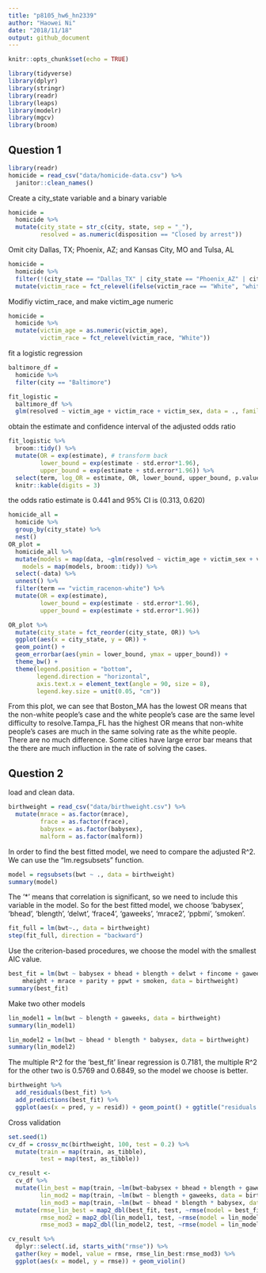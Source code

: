```yaml
---
title: "p8105_hw6_hn2339"
author: "Haowei Ni"
date: "2018/11/18"
output: github_document
---
```


```r
knitr::opts_chunk$set(echo = TRUE)
```


```r
library(tidyverse)
library(dplyr)
library(stringr)
library(readr)
library(leaps)
library(modelr)
library(mgcv)
library(broom)
```

## Question 1

```r
library(readr)
homicide = read_csv("data/homicide-data.csv") %>% 
  janitor::clean_names()
```

Create a city_state variable and a binary variable 

```r
homicide = 
  homicide %>% 
  mutate(city_state = str_c(city, state, sep = "_"),  
         resolved = as.numeric(disposition == "Closed by arrest"))
```

Omit city Dallas, TX; Phoenix, AZ; and Kansas City, MO and Tulsa, AL

```r
homicide = 
  homicide %>% 
  filter(!(city_state == "Dallas_TX" | city_state == "Phoenix_AZ" | city_state == "Kansas City_MO" | city_state == "Tulsa_AL")) %>% 
  mutate(victim_race = fct_relevel(ifelse(victim_race == "White", "white", "non-white"), "white"))
```

Modifiy victim_race, and make victim_age numeric

```r
homicide = 
  homicide %>%
  mutate(victim_age = as.numeric(victim_age),
         victim_race = fct_relevel(victim_race, "White"))
```

fit a logistic regression

```r
baltimore_df = 
  homicide %>% 
  filter(city == "Baltimore")
```

```r
fit_logistic = 
  baltimore_df %>% 
  glm(resolved ~ victim_age + victim_race + victim_sex, data = ., family = binomial())
```

obtain the estimate and confidence interval of the adjusted odds ratio

```r
fit_logistic %>% 
  broom::tidy() %>% 
  mutate(OR = exp(estimate), # transform back
         lower_bound = exp(estimate - std.error*1.96),
         upper_bound = exp(estimate + std.error*1.96)) %>%
  select(term, log_OR = estimate, OR, lower_bound, upper_bound, p.value) %>% 
  knitr::kable(digits = 3)
```

the odds ratio estimate is 0.441 and 95% CI is (0.313, 0.620)

```r
homicide_all =
  homicide %>% 
  group_by(city_state) %>% 
  nest()
OR_plot =
  homicide_all %>% 
  mutate(models = map(data, ~glm(resolved ~ victim_age + victim_sex + victim_race, data = .x, family = binomial())),
    models = map(models, broom::tidy)) %>% 
  select(-data) %>% 
  unnest() %>% 
  filter(term == "victim_racenon-white") %>% 
  mutate(OR = exp(estimate),
         lower_bound = exp(estimate - std.error*1.96),
         upper_bound = exp(estimate + std.error*1.96)) 
```

```r
OR_plot %>% 
  mutate(city_state = fct_reorder(city_state, OR)) %>% 
  ggplot(aes(x = city_state, y = OR)) + 
  geom_point() + 
  geom_errorbar(aes(ymin = lower_bound, ymax = upper_bound)) +
  theme_bw() +
  theme(legend.position = "bottom",
        legend.direction = "horizontal",
        axis.text.x = element_text(angle = 90, size = 8),
        legend.key.size = unit(0.05, "cm"))
```

From this plot, we can see that Boston_MA has the lowest OR means that the non-white people's case and the white people's case are the same level difficulty to resolve.Tampa_FL has the highest OR means that non-white people's cases are much in the same solving rate as the white people. There are no much difference. Some cities have large error bar means that the there are much influction in the rate of solving the cases. 

## Question 2 

load and clean data. 

```r
birthweight = read_csv("data/birthweight.csv") %>% 
  mutate(mrace = as.factor(mrace),
         frace = as.factor(frace),
         babysex = as.factor(babysex),
         malform = as.factor(malform))
```

In order to find the best fitted model, we need to compare the adjusted R^2. 
We can use the "lm.regsubsets" function. 

```r
model = regsubsets(bwt ~ ., data = birthweight)
summary(model)
```

The '*' means that correlation is significant, so we need to include this variable in the model. So for the best fitted model, we choose 'babysex', 'bhead', 'blength', 'delwt', 'frace4', 'gaweeks', 'mrace2', 'ppbmi', 'smoken'.

```r
fit_full = lm(bwt~., data = birthweight)
step(fit_full, direction = "backward")
```

Use the criterion-based procedures, we choose the model with the smallest AIC value. 

```r
best_fit = lm(bwt ~ babysex + bhead + blength + delwt + fincome + gaweeks + 
    mheight + mrace + parity + ppwt + smoken, data = birthweight)
summary(best_fit)
```

Make two other models 

```r
lin_model1 = lm(bwt ~ blength + gaweeks, data = birthweight)
summary(lin_model1)

lin_model2 = lm(bwt ~ bhead * blength * babysex, data = birthweight)
summary(lin_model2)
```

The multiple R^2 for the 'best_fit' linear regression is 0.7181, the multiple R^2 for the other two is 0.5769 and 0.6849, so the model we choose is better. 

```r
birthweight %>% 
  add_residuals(best_fit) %>% 
  add_predictions(best_fit) %>% 
  ggplot(aes(x = pred, y = resid)) + geom_point() + ggtitle("residuals vs prediction value ")
```

Cross validation 

```r
set.seed(1)
cv_df = crossv_mc(birthweight, 100, test = 0.2) %>% 
  mutate(train = map(train, as_tibble),
         test = map(test, as_tibble))
```

```r
cv_result <- 
  cv_df %>% 
  mutate(lin_best = map(train, ~lm(bwt~babysex + bhead + blength + gaweeks + delwt + mheight + mrace + parity + ppwt + smoken + fincome, data = birthweight)),
         lin_mod2 = map(train, ~lm(bwt ~ blength + gaweeks, data = birthweight)),
         lin_mod3 = map(train, ~lm(bwt ~ bhead * blength * babysex, data = birthweight))) %>%  
  mutate(rmse_lin_best = map2_dbl(best_fit, test, ~rmse(model = best_fit, data = birthweight)),
         rmse_mod2 = map2_dbl(lin_model1, test, ~rmse(model = lin_model1, data = birthweight)),
         rmse_mod3 = map2_dbl(lin_model2, test, ~rmse(model = lin_model2, data = birthweight))) 
```

```r
cv_result %>% 
  dplyr::select(.id, starts_with("rmse")) %>% 
  gather(key = model, value = rmse, rmse_lin_best:rmse_mod3) %>% 
  ggplot(aes(x = model, y = rmse)) + geom_violin()
```

